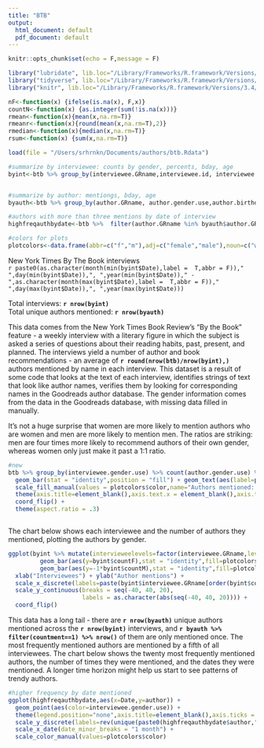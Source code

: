 ```yaml
---
title: "BTB"
output:
  html_document: default
  pdf_document: default
---
```


```r
knitr::opts_chunk$set(echo = F,message = F)
```

```r
library("lubridate", lib.loc="/Library/Frameworks/R.framework/Versions/3.4/Resources/library")
library("tidyverse", lib.loc="/Library/Frameworks/R.framework/Versions/3.4/Resources/library")
library("knitr", lib.loc="/Library/Frameworks/R.framework/Versions/3.4/Resources/library")
```

```r
nF<-function(x) {ifelse(is.na(x), F,x)}
countN<-function(x) {as.integer(sum(!is.na(x)))}
rmean<-function(x){mean(x,na.rm=T)}
rmeanr<-function(x){round(mean(x,na.rm=T),2)}
rmedian<-function(x){median(x,na.rm=T)}
rsum<-function(x) {sum(x,na.rm=T)}
```


```r
load(file = "/Users/srhrnkn/Documents/authors/btb.Rdata")
```


```r
#summarize by interviewee: counts by gender, percents, bday, age
byint<-btb %>% group_by(interviewee.GRname,interviewee.id, interviewee.gender.use,interviewee.birthdate,Date) %>% summarise(countF=rsum(author.gender.use=="f"),countM=rsum(author.gender.use=="m"),countauth=countN(author.gender.use=="f")) %>% mutate(percF=countF/countauth,age=as.period(interval(interviewee.birthdate,Sys.Date()))$year) %>% mutate(varf=(1-percF)/countauth) %>% arrange(percF)


#summarize by author: mentiongs, bday, age
byauth<-btb %>% group_by(author.GRname, author.gender.use,author.birthdate) %>% summarise(countFint=rsum(interviewee.gender.use=="f"),countMint=rsum(interviewee.gender.use=="m"),countment=countN(interviewee.gender.use)) %>% mutate(percF=countFint/countment,age=as.period(interval(author.birthdate,Sys.Date()))$year) %>% arrange(desc(countment))

#authors with more than three mentions by date of interview
highfreqauthbydate<-btb %>%  filter(author.GRname %in% byauth$author.GRname[byauth$countment>3]) %>% select(author.GRname, interviewee.GRname, Date, interviewee.gender.use) %>% left_join(byauth[,c("author.GRname","countment")]) %>% arrange(desc(countment),author.GRname,Date) %>% mutate(author=factor(author.GRname,levels = rev(unique(author.GRname))))

#colors for plots
plotcolors<-data.frame(abbr=c("f","m"),adj=c("female","male"),noun=c("women","men"),color=c("#6e7684","#4661a0"),stringsAsFactors = F)

```


New York Times By The Book interviews  
`r paste0(as.character(month(min(byint$Date),label =  T,abbr = F))," ",day(min(byint$Date)),", ",year(min(byint$Date))," - ",as.character(month(max(byint$Date),label =  T,abbr = F))," ",day(max(byint$Date)),", ",year(max(byint$Date)))`

Total interviews: **`r nrow(byint)`**  
Total unique authors mentioned: **`r nrow(byauth)`**  
  
This data comes from the New York Times Book Review's "By the Book" feature - a weekly interview with a  literary figure in which the subject is asked a series of questions about their reading habits, past, present, and planned. The interviews yield a number of author and book recommendations - an average of **`r round(nrow(btb)/nrow(byint),)`** authors mentioned by name in each interview. This dataset is a result of some code that looks at the text of each interview, identifies strings of text that look like author names, verifies them by looking for corresponding names in the Goodreads author database. The gender information comes from the data in the Goodreads database, with missing data filled in manually.
  
  
It's not a huge surprise that women are more likely to mention authors who are women and men are more likely to mention men. The ratios are striking: men are four times more likely to recommend authors of their own gender, whereas women only just make it past a 1:1 ratio.

```r
#new
btb %>% group_by(interviewee.gender.use) %>% count(author.gender.use) %>% mutate(grcount=sum(n),perc=n/grcount,percformat=paste0(100*round(perc,2),'%')) %>% ggplot(aes(x=interviewee.gender.use,y=n,fill=author.gender.use)) + 
  geom_bar(stat = "identity",position = "fill") + geom_text(aes(label=paste0(percformat,"\n(",n,")")), position=position_fill(vjust=.5))+
  scale_fill_manual(values = plotcolors$color,name="Authors mentioned: ",labels=plotcolors$noun,guide=guide_legend(reverse = T))  + scale_x_discrete(labels=paste0(plotcolors$adj," interviewees (",c(sum(byint$interviewee.gender.use=="f"), sum(byint$interviewee.gender.use=="m")),")")) + 
  theme(axis.title=element_blank(),axis.text.x = element_blank(),axis.ticks.x = element_blank(),axis.ticks.y = element_blank(),panel.background = element_rect(fill = NA),legend.direction = "horizontal",legend.position = "top",legend.justification = c(0, 0)) + 
  coord_flip() +
  theme(aspect.ratio = .3)



```

The chart below shows each interviewee and the number of authors they mentioned, plotting the authors  by gender.  

```r
ggplot(byint %>% mutate(intervieweelevels=factor(interviewee.GRname,levels=byint$interviewee.GRname[order(byint$countauth)])),  aes(x = intervieweelevels)) +
         geom_bar(aes(y=byint$countF),stat = "identity",fill=plotcolors$color[1]) +
         geom_bar(aes(y=-1*byint$countM),stat = "identity",fill=plotcolors$color[2]) +
  xlab("Interviewees") + ylab("Author mentions") +
  scale_x_discrete(labels=paste(byint$interviewee.GRname[order(byint$countauth)],byint$countauth[order(byint$countauth)])) +
  scale_y_continuous(breaks = seq(-40, 40, 20),
                     labels = as.character(abs(seq(-40, 40, 20)))) +
  coord_flip()
```

This data has a long tail - there are **`r nrow(byauth)`** unique authors mentioned across the **`r nrow(byint)`** interviews, and **`r byauth %>% filter(countment==1) %>% nrow()`** of them are only mentioned once. The most frequently mentioned authors are mentioned by a fifth of all interviewees. The chart below shows the twenty most frequently mentioned authors, the number of times they were mentioned, and the dates they were mentioned. A longer time horizon might help us start to see patterns of trendy authors.

```r
#higher frequency by date mentioned
ggplot(highfreqauthbydate,aes(x=Date,y=author)) + 
  geom_point(aes(color=interviewee.gender.use)) + 
  theme(legend.position="none",axis.title=element_blank(),axis.ticks = element_blank(),plot.title = element_text()) + 
  scale_y_discrete(labels=rev(unique(paste0(highfreqauthbydate$author," (",highfreqauthbydate$countment,")")))) +  
  scale_x_date(date_minor_breaks = "1 month") +
  scale_color_manual(values=plotcolors$color) 
```


